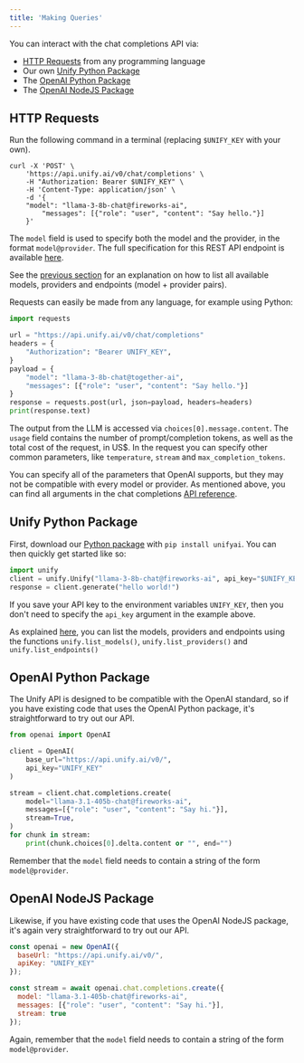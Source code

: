 ```yaml
---
title: 'Making Queries'
---
```


You can interact with the chat completions API via:

- [HTTP Requests](#http-requests) from any programming language
- Our own [Unify Python Package](#unify-python-package)
- The [OpenAI Python Package](#openai-python-package)
- The [OpenAI NodeJS Package](#openai-nodejs-package)

## HTTP Requests

Run the following command in a terminal (replacing `$UNIFY_KEY` with your own).

```shell
curl -X 'POST' \
    'https://api.unify.ai/v0/chat/completions' \
    -H "Authorization: Bearer $UNIFY_KEY" \
    -H 'Content-Type: application/json' \
    -d '{
    "model": "llama-3-8b-chat@fireworks-ai",
        "messages": [{"role": "user", "content": "Say hello."}]
    }'
```

The `model` field is used to specify both the model and the provider, in the format 
`model@provider`. The full specification for this REST API endpoint is available
[here](https://docs.unify.ai/api-reference/llm_queries/chat_completions).

See the
[previous section](https://docs.unify.ai/universal_api/supported_endpoints)
for an explanation on how to list all available models, providers and endpoints
(model + provider pairs).

Requests can easily be made from any language, for example using Python:

```python
import requests

url = "https://api.unify.ai/v0/chat/completions"
headers = {
    "Authorization": "Bearer UNIFY_KEY",
}
payload = {
    "model": "llama-3-8b-chat@together-ai",
    "messages": [{"role": "user", "content": "Say hello."}]
}
response = requests.post(url, json=payload, headers=headers)
print(response.text)
```

The output from the LLM is accessed via `choices[0].message.content`.
The `usage` field contains the number of prompt/completion tokens, as well as
the total cost of the request, in US$.
In the request you can specify other common parameters, like `temperature`, `stream` and
`max_completion_tokens`.

You can specify all of the parameters that OpenAI supports, but they may not be
compatible with every model or provider.
As mentioned above, you can find all arguments in the chat completions
[API reference](https://docs.unify.ai/api-reference/llm_queries/chat_completions).

## Unify Python Package

First, download our [Python package](https://github.com/unifyai/unify) with 
`pip install unifyai`. You can then quickly get started like so:

```python
import unify
client = unify.Unify("llama-3-8b-chat@fireworks-ai", api_key="$UNIFY_KEY")
response = client.generate("hello world!")
```

If you save your API key to the environment variables `UNIFY_KEY`,
then you don't need to specify the `api_key` argument in the example above.

As explained [here](https://docs.unify.ai/universal_api/supported_endpoints),
you can list the models, providers and endpoints using the functions
`unify.list_models()`, `unify.list_providers()` and
`unify.list_endpoints()`

## OpenAI Python Package

The Unify API is designed to be compatible with the OpenAI standard, so if you 
have existing code that uses the OpenAI Python package, it's straightforward to try 
out our API.

```python
from openai import OpenAI

client = OpenAI(
    base_url="https://api.unify.ai/v0/",
    api_key="UNIFY_KEY"
)

stream = client.chat.completions.create(
    model="llama-3.1-405b-chat@fireworks-ai",
    messages=[{"role": "user", "content": "Say hi."}],
    stream=True,
)
for chunk in stream:
    print(chunk.choices[0].delta.content or "", end="")
```

Remember that the `model` field needs to contain a string of the form `model@provider`.

## OpenAI NodeJS Package

Likewise, if you have existing code that uses the OpenAI NodeJS package, it's again very 
straightforward to try out our API.

```javascript
const openai = new OpenAI({
  baseUrl: "https://api.unify.ai/v0/",
  apiKey: "UNIFY_KEY"
});

const stream = await openai.chat.completions.create({
  model: "llama-3.1-405b-chat@fireworks-ai",
  messages: [{"role": "user", "content": "Say hi."}],
  stream: true
});
```

Again, remember that the `model` field needs to contain a string of the form 
`model@provider`.
